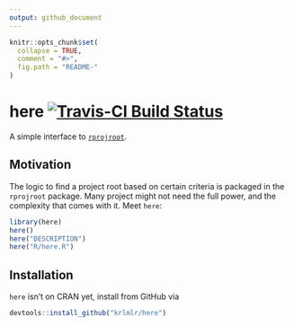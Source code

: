 ```yaml
---
output: github_document
---
```


<!-- README.md is generated from README.Rmd. Please edit that file -->

```r
knitr::opts_chunk$set(
  collapse = TRUE,
  comment = "#>",
  fig.path = "README-"
)
```

# here [![Travis-CI Build Status](https://travis-ci.org/krlmlr/here.svg?branch=master)](https://travis-ci.org/krlmlr/here)

A simple interface to [`rprojroot`](https://github.com/krlmlr/rprojroot).


## Motivation

The logic to find a project root based on certain criteria is packaged in the
`rprojroot` package.
Many project might not need the full power, and the complexity that comes with it.
Meet `here`:

```r
library(here)
here()
here("DESCRIPTION")
here("R/here.R")
```


## Installation

`here` isn't on CRAN yet, install from GitHub via

```r
devtools::install_github("krlmlr/here")
```
